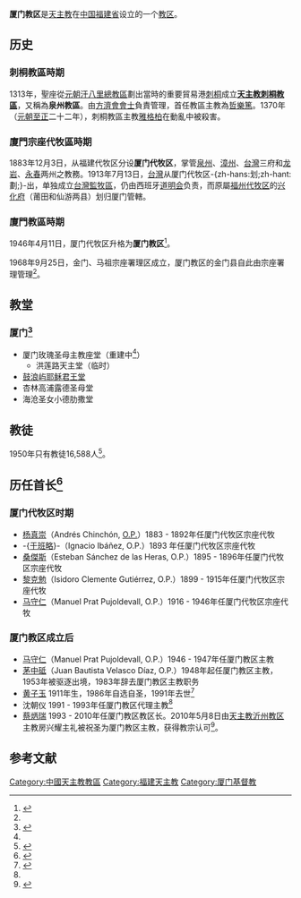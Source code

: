 {{Infobox diocese
|name = 厦门
|jurisdiction = 教区
|latin = Dioecesis Sciiamenensis
|border = catholic
|coat_of_arms = Coat_of_arms_of_Joseph_Cai_Bing_Rui.svg
|coat_of_arms_caption = 主教牧徽
|location = {{CHN}}[[福建省|福建省]][[厦门市|厦门市]]
|territory = [[厦门市|厦门市]]、[[漳州市|漳州市]]、[[泉州市|泉州市]]等
|rite = [[羅馬禮|羅馬禮]]
|province = 福建
|established = 1883年12月3日（廈門代牧區）<br>1946年4月11日（升格教區）
|cathedral = 玫瑰圣母主教座堂（重建中<ref name="奠基">{{Cite news |url=http://www.chinacatholic.cn/html/report/18030352-1.htm |title=天主教厦门教区主教府暨厦门天主堂建设项目奠基开工仪式 |author=厦门教区 |work=中国天主教 |date=2018-03-14 |accessdate=2021-06-22 |archiveurl=https://web.archive.org/web/20210623085633/http://www.chinacatholic.cn/html/report/18030352-1.htm |archivedate=2021-06-23}}</ref>）<br>洪莲路天主堂（临时）
|leadership = 主教
|pope = {{incumbent pope}}
|ordinary = [[蔡炳瑞|蔡炳瑞]]
|curia = 天主教廈門教區主教公署
|address = [[中國|中國]][[福建省|福建省]][[厦门市|厦门市]][[思明区|思明区]]磁安路15号
}}

'''厦门教区'''是[[天主教|天主教]]在[[中国|中国]][[福建省|福建省]]设立的一个[[教区|教区]]。

== 历史 ==
===刺桐教區時期=== 
1313年，聖座從[[元朝|元朝]][[天主教北京總教區|汗八里總教區]]劃出當時的重要貿易港[[泉州市|刺桐]]成立'''[[天主教刺桐教區|天主教刺桐教區]]'''，又稱為'''泉州教區'''。由[[方濟會|方濟會會士]]負責管理，首任教區主教為[[哲樂篤|哲樂篤]]。1370年（[[元朝|元朝]][[至正|至正]]二十二年），刺桐教區主教[[雅格柏|雅格柏]]在動亂中被殺害。

=== 廈門宗座代牧區時期=== 
1883年12月3日，从福建代牧区分设'''厦门代牧区'''，掌管[[泉州府|泉州]]、[[漳州府|漳州]]、[[台灣府|台灣]]三府和[[龙岩州|龙岩]]、[[永春州|永春]]两州之教務。1913年7月13日，[[台灣|台灣]]从厦门代牧区-{zh-hans:划;zh-hant:劃;}-出，单独成立[[天主教高雄教區|台灣監牧區]]，仍由西班牙[[道明会|道明会]]负责，而原屬[[福州教区|福州代牧区]]的[[兴化府|兴化府]]（莆田和仙游两县）划归厦门管轄。

===廈門教區時期=== 
1946年4月11日，厦门代牧区升格为'''厦门教区'''<ref name="厦门教区简介">{{Cite web |title=厦门教区简介 |url=http://www.xmcatholic.org/Parish.asp |author=天主教厦门教区 |archive-url=https://web.archive.org/web/20130116164958/http://www.xmcatholic.org/Parish.asp |archive-date=2013-01-16}}</ref>。

1968年9月25日，金门、马祖宗座署理区成立，厦门教区的金门县自此由宗座署理管理<ref name="catholic-hierarchy" />。

== 教堂 ==
{{未完成列表}}
=== 厦门<ref>{{Cite web |title=教区圣堂 |url=http://www.xmcatholic.org/Cathedral.asp |author=天主教厦门教区 |archive-url=https://web.archive.org/web/20130116164409/http://www.xmcatholic.org/Cathedral.asp |archive-date=2013-01-11}}</ref> ===
*厦门玫瑰圣母主教座堂（重建中<ref name="奠基" />）
**洪莲路天主堂（临时）
*[[鼓浪屿耶稣君王堂|鼓浪屿耶稣君王堂]]
*杏林高浦露德圣母堂
*海沧圣女小德肋撒堂

== 教徒 ==
1950年只有教徒16,588人<ref name="catholic-hierarchy">{{Cite web |title=Xiamen [Hsiamen, Amoy] (Diocese) [Catholic-Hierarchy] |url=http://www.catholic-hierarchy.org/diocese/dhsia.html |access-date=2021-06-22 |author=Catholic-Hierarchy |work=www.catholic-hierarchy.org |language=en |archive-date=2020-07-01 |archive-url=https://web.archive.org/web/20200701180848/http://www.catholic-hierarchy.org/diocese/dhsia.html }}</ref>。

== 历任首长<ref>{{Cite web |title=Diocese of Xiamen 廈門, China |url=http://www.gcatholic.org/dioceses/diocese/hsia0.htm |access-date=2021-06-22 |work=GCatholic |language=en |archive-date=2014-02-04 |archive-url=https://web.archive.org/web/20140204045804/http://www.gcatholic.org/dioceses/diocese/hsia0.htm }}</ref> ==
=== 厦门代牧区时期 ===
*[[杨真崇|杨真崇]]（Andrés Chinchón, [[道明會|O.P.]]）1883  - 1892年任厦门代牧区宗座代牧
*-{[[于班略|于班略]]}-（Ignacio Ibáñez, O.P.）1893 年任厦门代牧区宗座代牧
*[[桑傑斯|桑傑斯]]（Esteban Sánchez de las Heras, O.P.）1895  - 1896年任厦门代牧区宗座代牧
*[[黎克勉|黎克勉]]（Isidoro Clemente Gutiérrez, O.P.）1899  - 1915年任厦门代牧区宗座代牧
*[[马守仁|马守仁]]（Manuel Prat Pujoldevall, O.P.）1916  - 1946年任厦门代牧区宗座代牧
=== 厦门教区成立后 ===
*[[马守仁|马守仁]]（Manuel Prat Pujoldevall, O.P.）1946  - 1947年任厦门教区主教
*[[茅中砥|茅中砥]]（Juan Bautista Velasco Díaz, O.P.）1948年起任厦门教区主教，1953年被驱逐出境，1983年辞去厦门教区主教职务
*[[黄子玉|黄子玉]] 1911年生，1986年自选自圣，1991年去世<ref> {{Cite book | author = | editor =天主教研究中⼼ | title = 華南總修院／聖神修院的⼈事物 | location = [[香港|香港]] | publisher = [[香港中文大學|香港中文大學]]天主教研究中⼼ | date = 2021年8⽉ | pages = 25頁 | ISBN = 978-988-79920-6-6 | accessdate =  | url = http://catholic.crs.cuhk.edu.hk/Main/wp-content/uploads/2021/10/%E4%BA%BA%E4%BA%8B%E7%89%A9_EBOOK-27.10.2021-Final.pdf | language = 中文 | quote =  }} </ref>
*沈朝仪 1991 - 1993年任厦门教区代理主教<ref name="厦门教区简介" />
*[[蔡炳瑞|蔡炳瑞]] 1993 - 2010年任厦门教区教区长。2010年5月8日由[[天主教沂州教区|天主教沂州教区]]主教房兴耀主礼被祝圣为厦门教区主教，获得教宗认可<ref>{{Cite news |url=http://www.fides.org/zh/news/5209-%2525E4%2525BA%25259A%2525E6%2525B4%2525B2_%2525E4%2525B8%2525AD%2525E5%25259B%2525BD_%2525E4%2525B8%2525AD%2525E5%25259B%2525BD%2525E5%25258E%2525A6%2525E9%252597%2525A8%2525E6%252595%252599%2525E5%25258C%2525BA%2525E4%2525B8%2525BB%2525E6%252595%252599%2525E7%2525A5%25259D%2525E5%25259C%2525A3 |title=中国厦门教区主教祝圣 |author=Agenzia Fides |date=2010-05-14 |accessdate=2021-06-22 |archive-date=2021-06-29 |archive-url=https://web.archive.org/web/20210629084359/http://www.fides.org/zh/news/5209-%2525E4%2525BA%25259A%2525E6%2525B4%2525B2_%2525E4%2525B8%2525AD%2525E5%25259B%2525BD_%2525E4%2525B8%2525AD%2525E5%25259B%2525BD%2525E5%25258E%2525A6%2525E9%252597%2525A8%2525E6%252595%252599%2525E5%25258C%2525BA%2525E4%2525B8%2525BB%2525E6%252595%252599%2525E7%2525A5%25259D%2525E5%25259C%2525A3 }}</ref>。

== 参考文献 ==
{{reflist}}

{{中国天主教教区}}

[[Category:中國天主教教區|Category:中國天主教教區]]
[[Category:福建天主教|Category:福建天主教]]
[[Category:厦门基督教|Category:厦门基督教]]